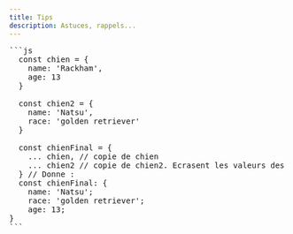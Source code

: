 ```yaml
---
title: Tips
description: Astuces, rappels...
---
```


<Pre>
```js
  const chien = {
    name: 'Rackham',
    age: 13
  }

  const chien2 = {
    name: 'Natsu',
    race: 'golden retriever'
  }

  const chienFinal = {
    ... chien, // copie de chien
    ... chien2 // copie de chien2. Ecrasent les valeurs des propriétés existantes dans chien et en ajoute s'il y'en a des nouvelles
  } // Donne :
  const chienFinal: {
    name: 'Natsu';
    race: 'golden retriever';
    age: 13;
}
```
</Pre>